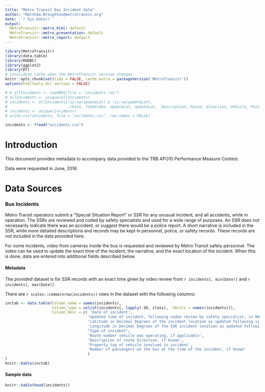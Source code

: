 ---
title: "Metro Transit Bus Incident data"
author: "Matthew.Broughton@metrotransit.org"
date: '`r Sys.Date()`'
output:
  MetroTransitr::metro_html: default
  MetroTransitr::metro_presentation: default
  MetroTransitr::metro_report: default
---
<style type="text/css">
html {
  max-width: 10.5in;
  margin: 1.25in 0.75in;
  font-family: "Calibri", helvetica, sans-serif;
  font-size: 11pt;
}

body { width: 8.5in;
       max-width: 10.5in;
}
</style>

```{r setup, include=FALSE}
library(MetroTransitr)
library(data.table)
library(RODBC)
library(ggplot2)
library(DT)
# invalidate cache when the MetroTransitr version changes
knitr::opts_chunk$set(tidy = FALSE, cache.extra = packageVersion('MetroTransitr'))
options(htmltools.dir.version = FALSE)

# # allIncidents <- readRDS(file = "incidents.rds")
# allIncidents <- unique(allIncidents)
# incidents <- allIncidents[!is.na(updateLat) & !is.na(updateLon),
#                           .(Date, TimeVideo, updateLat, updateLon,  Description, Route, direction, Vehicle, Passenger_Count )]
# incidents <- unique(incidents)
# write.csv(incidents, file = "accidents.csv", row.names = FALSE)

incidents <- fread("accidents.csv")

```

# Introduction  
This document provides metadata to accompany data provided to the TRB APO10 Performance Measure Contest.

Data were requested in June, 2018.

# Data Sources

### Bus Incidents
Metro Transit operators submit a "Special Situation Report" or SSR for any unusual 
incident, and all accidents, while in operation. The SSRs are reviewed and coded by
safety specialists and used for a wide range of purposes. An SSR does not necessarily
indicate there was an accident, or suggest there would be a police report. A short
narrative is included in the SSR, while more detailed descriptions and records may 
be kept in personnel, police, or safety records. These records are not included in 
the data provided here. 

For some incidents, video from cameras inside the bus is requested and reviewed by 
Metro Transit safety personnel. The video can be used to update the exact time of the
incident, the narrative, and the exact location of the incident. When this is done, 
data are entered into additional fields described below. 

#### Metadata

The provided dataset is for SSR records with an exact time given by video review from `r incidents[, min(Date)]` and `r incidents[, max(Date)]`. 

There are `r scales::comma(nrow(incidents))` rows in the dataset with the following columns: 


```{r inctab, echo = F, eval = T, warning=F, message= F}
inctab <- data.table(Column_name = names(incidents),
                     Column_type = unlist(incidents[, lapply(.SD, class), .SDcols = names(incidents)]),
                     Column_desc = c( 'Date of incident', 
                                     'Updated time of incident, following video review by safety specialist, in HH:MM:SS',
                                     'Latitude in Decimal Degrees of the incident location as updated following video review by safety specialist. Should reflect the actual location of the incident.',
                                     'Longitude in Decimal Degrees of the SSR incident location as updated following video review by safety specialist. Should reflect the actual location of the incident.',
                                     "Type of incident",
                                     'Route number vehicle was operating, if applicable',
                                     'Description of route direction, if known',
                                     'Property tag of vehicle involved in incident',
                                     'Number of passengers on the bus at the time of the incident, if known'
                                     )
)
knitr::kable(inctab)
```


#### Sample data
```{r, echo = F, eval = T, warning=F, message= F}
knitr::kable(head(incidents))
```